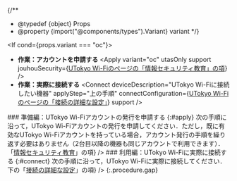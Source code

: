
{/**
  * @typedef {object} Props
  * @property {import("@components/types").Variant} variant
  */}

<If cond={props.variant === "oc"}>
  - **作業：アカウントを申請する**
    <Apply
      variant="oc"
      utasOnly
      support
      jouhouSecurity={<a href="/utokyo_wifi/#jouhou-security">UTokyo Wi-Fiのページの「情報セキュリティ教育」の項</a>}
    />
  - **作業：実際に接続する**
    <Connect
      deviceDescription="UTokyo Wi-Fiに接続したい機器"
      applyStep="上の手順"
      connectConfiguration={<a href="/utokyo_wifi/#connect-configuration">UTokyo Wi-Fiのページの「接続の詳細な設定」</a>}
      support
    />

  <Fragment slot="else">
    ### 準備編：UTokyo Wi-Fiアカウントの発行を申請する
    {:#apply}
    次の手順に沿って，UTokyo Wi-Fiアカウントの発行を申請してください．ただし，既に有効なUTokyo Wi-Fiアカウントを持っている場合，アカウント発行の手順を繰り返す必要はありません（2台目以降の機器も同じアカウントで利用できます）．
      <Apply
        blockLink
        inlineHelp
        jouhouSecurity={<>「<a href="#jouhou-security">情報セキュリティ教育</a>」の項</>}
      />
    ### 利用編：UTokyo Wi-Fiに実際に接続する
    {:#connect}
    次の手順に沿って，UTokyo Wi-Fiに実際に接続してください．
      <Connect
        deviceDescription="利用する機器"
        applyStep="準備編の操作"
        connectConfiguration={<>下の「<a href="#connect-configuration">接続の詳細な設定</a>」の項</>}
      />
    {:.procedure.gap}
  </Fragment>
</If>
